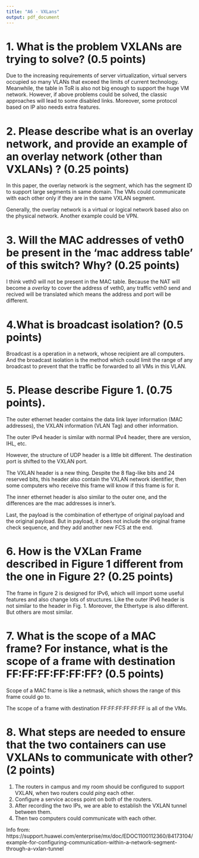 ```yaml
---
title: "A6 - VXLans"
output: pdf_document
---
```


# 1. What is the problem VXLANs are trying to solve? (0.5 points)

Due to the increasing requirements of server virtualization, virtual servers occupied so many VLANs that exceed the limits of current technology. Meanwhile, the table in ToR is also not big enough to support the huge VM network. However, if above problems could be solved, the classic approaches will lead to some disabled links. Moreover, some protocol based on IP also needs extra features.

# 2. Please describe what is an overlay network, and provide an example of an overlay network (other than VXLANs) ? (0.25 points)

In this paper, the overlay network is the segment, which has the segment ID to support large segments in same domain. The VMs could communicate with each other only if they are in the same VXLAN segment.

Generally, the overlay network is a virtual or logical network based also on the physical network. Another example could be VPN.

# 3. Will the MAC addresses of veth0 be present in the 'mac address table' of this switch? Why? (0.25 points) 

I think veth0 will not be present in the MAC table. Because the NAT will become a *overlay* to cover the address of veth0, any traffic veth0 send and recived will be translated which means the address and port will be different.

# 4.What is broadcast isolation? (0.5 points)

Broadcast is a operation in a network, whose recipient are all computers. And the broadcast isolation is the method which could limit the range of any broadcast to prevent that the traffic be forwarded to all VMs in this VLAN.

# 5. Please describe Figure 1. (0.75 points).

The outer ethernet header contains the data link layer information (MAC addresses), the VXLAN information (VLAN Tag) and other information.

The outer IPv4 header is similar with normal IPv4 header, there are version, IHL, etc.

However, the structure of UDP header is a little bit different. The destination port is shifted to the VXLAN port.

The VXLAN header is a new thing. Despite the 8 flag-like bits and 24 reserved bits, this header also contain the VXLAN network identifier, then some computers who receive this frame will know if this frame is for it.

The inner ethernet header is also similar to the outer one, and the differences are the mac addresses is inner's.

Last, the payload is the combination of ethertype of original payload and the original payload. But in payload, it does not include the original frame check sequence, and they add another new FCS at the end.

# 6. How is the VXLan Frame described in Figure 1 different from the one in Figure 2? (0.25 points)

The frame in figure 2 is designed for IPv6, which will import some useful features and also change lots of structures. Like the outer IPv6 header is not similar to the header in Fig. 1. Moreover, the Ethertype is also different. But others are most similar.

# 7. What is the scope of a MAC frame? For instance, what is the scope of a frame with destination FF:FF:FF:FF:FF:FF? (0.5 points)

Scope of a MAC frame is like a netmask, which shows the range of this frame could go to.

The scope of a frame with destination FF:FF:FF:FF:FF:FF is all of the VMs.


# 8. What steps are needed to ensure that the two containers can use VXLANs to communicate with other?  (2 points)  

1. The routers in campus and my room should be configured to support VXLAN, when two routers could *ping* each other.
2. Configure a service access point on both of the routers.
3. After recording the two IPs, we are able to establish the VXLAN tunnel between them.
4. Then two computers could communicate with each other.

Info from:
https://support.huawei.com/enterprise/mx/doc/EDOC1100112360/84173104/example-for-configuring-communication-within-a-network-segment-through-a-vxlan-tunnel



